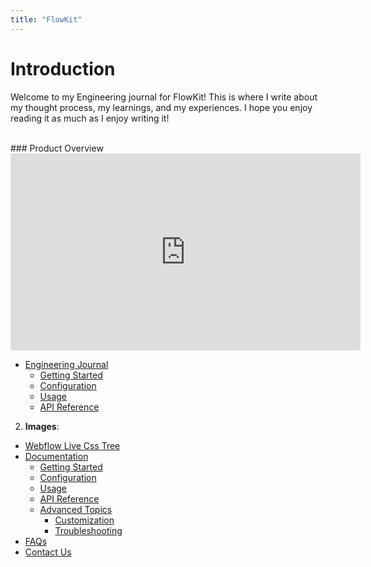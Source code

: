 ```yaml
---
title: "FlowKit"
---
```


# Introduction
Welcome to my Engineering journal for FlowKit! This is where I write about my thought process, my learnings, and my experiences. I hope you enjoy reading it as much as I enjoy writing it!

<br/>


<div style={{ display: 'flex' , flexDirection: 'Column', justifyContent: 'center' , alignItems: 'center'}}>
### Product Overview
<br/>
  <iframe width="560" height="315" src="https://www.youtube.com/embed/sd" frameborder="0" allow="autoplay; encrypted-media" allowfullscreen></iframe>
</div>


- [Engineering Journal](/Journal)
  - [Getting Started](/getting-started)
  - [Configuration](/configuration)
  - [Usage](/usage)
  - [API Reference](/api-reference)

2. **Images**:
- [Webflow Live Css Tree](/LiveTree)
- [Documentation](/#documentation)
  - [Getting Started](/getting-started)
  - [Configuration](/configuration)
  - [Usage](/usage)
  - [API Reference](/api-reference)
  - [Advanced Topics](/advanced-topics)
    - [Customization](/customization)
    - [Troubleshooting](/troubleshooting)
- [FAQs](/#faqs)
- [Contact Us](/#contact-us)
